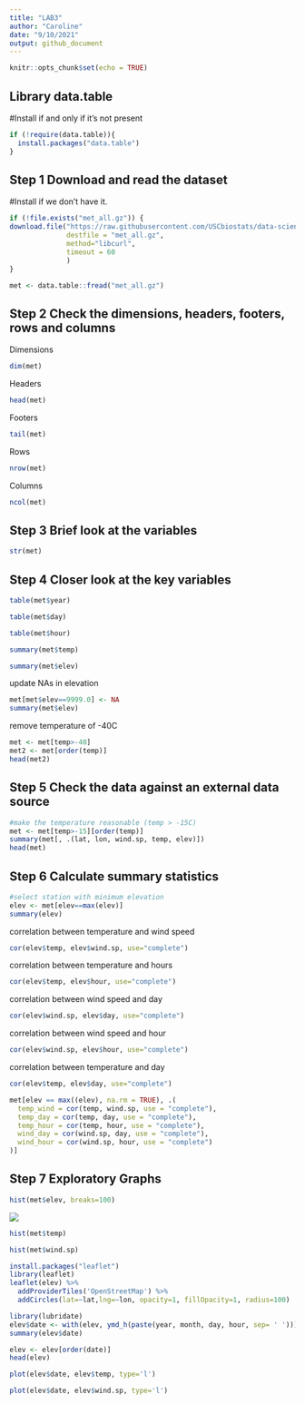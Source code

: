 ```yaml
---
title: "LAB3"
author: "Caroline"
date: "9/10/2021"
output: github_document
---
```


```r
knitr::opts_chunk$set(echo = TRUE)
```

## Library data.table
#Install if and only if it's not present
```r
if (!require(data.table)){
  install.packages("data.table")
}
```

## Step 1 Download and read the dataset
#Install if we don't have it.
```r
if (!file.exists("met_all.gz")) {
download.file("https://raw.githubusercontent.com/USCbiostats/data-science-data/master/02_met/met_all.gz",
              destfile = "met_all.gz", 
              method="libcurl", 
              timeout = 60
              )
}

met <- data.table::fread("met_all.gz")
```

## Step 2 Check the dimensions, headers, footers, rows and columns 
Dimensions
```r
dim(met)
```
Headers
```r
head(met)
```
Footers
```r
tail(met)
```
Rows
```r
nrow(met)
```
Columns
```r
ncol(met)
```

## Step 3 Brief look at the variables
```r
str(met)
```

## Step 4 Closer look at the key variables

```r
table(met$year)

table(met$day)

table(met$hour)

summary(met$temp)

summary(met$elev)
```

update NAs in elevation
```r
met[met$elev==9999.0] <- NA
summary(met$elev)
```

remove temperature of -40C
```r
met <- met[temp>-40]
met2 <- met[order(temp)]
head(met2)
```

## Step 5 Check the data against an external data source
```r
#make the temperature reasonable (temp > -15C)
met <- met[temp>-15][order(temp)]
summary(met[, .(lat, lon, wind.sp, temp, elev)])
head(met)
```

## Step 6 Calculate summary statistics
```r
#select station with minimum elevation
elev <- met[elev==max(elev)]
summary(elev)
```
correlation between temperature and wind speed
```r
cor(elev$temp, elev$wind.sp, use="complete")
```
correlation between temperature and hours
```r
cor(elev$temp, elev$hour, use="complete")
```
correlation between wind speed and day
```r
cor(elev$wind.sp, elev$day, use="complete")
```
correlation between wind speed and hour
```r
cor(elev$wind.sp, elev$hour, use="complete")
```
correlation between temperature and day
```r
cor(elev$temp, elev$day, use="complete")
```

```r
met[elev == max((elev), na.rm = TRUE), .(
  temp_wind = cor(temp, wind.sp, use = "complete"),
  temp_day = cor(temp, day, use = "complete"),
  temp_hour = cor(temp, hour, use = "complete"),
  wind_day = cor(wind.sp, day, use = "complete"),
  wind_hour = cor(wind.sp, hour, use = "complete")
)]
```


## Step 7 Exploratory Graphs

```r
hist(met$elev, breaks=100)
```
![](LAB3_FA21_files/figure-gfm/unnamed-chunk-20-1.png)

```r
hist(met$temp)
```

```r
hist(met$wind.sp)
```

```r
install.packages("leaflet")
library(leaflet)
leaflet(elev) %>%
  addProviderTiles('OpenStreetMap') %>% 
  addCircles(lat=~lat,lng=~lon, opacity=1, fillOpacity=1, radius=100)
```

```r
library(lubridate)
elev$date <- with(elev, ymd_h(paste(year, month, day, hour, sep= ' ')))
summary(elev$date)
```

```r
elev <- elev[order(date)]
head(elev)
```

```r
plot(elev$date, elev$temp, type='l')
```

```r
plot(elev$date, elev$wind.sp, type='l')
```

